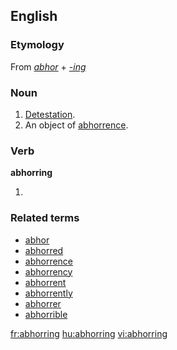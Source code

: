 ==English==

===Etymology===
From ''[[abhor]]'' + ''[[-ing]]''

===Noun===
{{en-noun}}
# [[detestation|Detestation]].
# An object of [[abhorrence]].

===Verb===
'''abhorring'''
# {{present participle of|[[abhor]]}}

===Related terms===
*[[abhor]]
*[[abhorred]]
*[[abhorrence]]
*[[abhorrency]]
*[[abhorrent]]
*[[abhorrently]]
*[[abhorrer]]
*[[abhorrible]]

{{anagrams:en/abghinorr}}
[[fr:abhorring]]
[[hu:abhorring]]
[[vi:abhorring]]